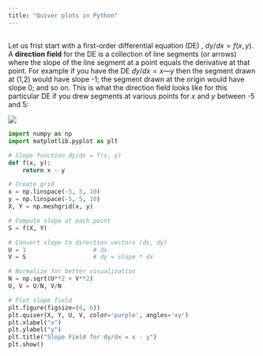 ```yaml
---
title: "Quiver plots in Python"
---
```


##  

Let us frist start with a first-order differential equation (DE) , $dy/dx = f(x,y)$. A **direction field** for the DE is a collection of line segments (or arrows) where the slope of the line segment at a point equals the derivative at that point. For
example if you have the DE $dy/dx = x — y$ then the
segment drawn at (1,2) would have slope -1; the segment drawn at the
origin would have slope 0; and so on. This is what the direction field
looks like for this particular DE if you drew segments at various points
for *x* and *y* between -5 and 5:

![](images/clipboard-1500280270.png)

```python


import numpy as np
import matplotlib.pyplot as plt

# Slope function dy/dx = f(x, y)
def f(x, y):
    return x - y

# Create grid
x = np.linspace(-5, 5, 10)
y = np.linspace(-5, 5, 10)
X, Y = np.meshgrid(x, y)

# Compute slope at each point
S = f(X, Y)

# Convert slope to direction vectors (dx, dy)
U = 1                   # dx
V = S                   # dy = slope * dx

# Normalize for better visualization
N = np.sqrt(U**2 + V**2)
U, V = U/N, V/N

# Plot slope field
plt.figure(figsize=(6, 6))
plt.quiver(X, Y, U, V, color='purple', angles='xy')
plt.xlabel("x")
plt.ylabel("y")
plt.title("Slope Field for dy/dx = x - y")
plt.show()



```
